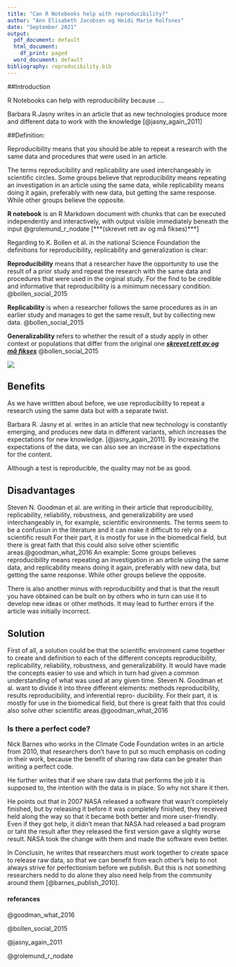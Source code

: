 ```yaml
---
title: "Can R Notebooks help with reproducibility?"
author: "Ann Elisabeth Jacobsen og Heidi Marie Rolfsnes"
date: "September 2021"
output:
  pdf_document: default
  html_document:
    df_print: paged
  word_document: default
bibliography: reproducibility.bib
---
```




##Introduction


R Notebooks can help with reproducibility because ....


Barbara R.Jasny writes in an article that as new technologies produce
more and different data to work with the knowledge [@jasny_again_2011]


##Definition: 

Reproducibility means that you should be able to repeat a
research with the same data and procedures that were used in an article.

The terms reproducibility and replicability are used interchangeably in
scientific circles. Some groups believe that reproducibility means
repeating an investigation in an article using the same data, while
replicability means doing it again, preferably with new data, but
getting the same response. While other groups believe the opposite.

**R notebook** is an R Markdown document with chunks that can be
executed independently and interactively, with output visible
immediately beneath the input @grolemund_r_nodate [***(skrevet rett av
og må fikses)***]{.ul}

Regarding to K. Bollen et al. in the national Science Foundation the
definitions for reproducibility, replicability and generalization is
clear:

**Reproducibility** means that a researcher have the opportunity to use
the result of a prior study and repeat the research with the same data
and procedures that were used in the orginal study. For the find to be
credible and informative that reproducibility is a minimum necessary
condition. @bollen_social_2015

**Replicability** is when a researcher follows the same procedures as in
an earlier study and manages to get the same result, but by collecting
new data. @bollen_social_2015

**Generalizability** refers to whether the result of a study apply in
other context or populations that differ from the original one
[***skrevet rett av og må fikses***]{.ul} @bollen_social_2015


[![](Roger%20Peng.PNG)](https://www.jstor.org/stable/pdf/41352177.pdf?refreqid=excelsior%3A4042fa72b0c4b5ce6ed25e118e92172a)


## Benefits

As we have writtten about before, we use reproducibility to repeat a
research using the same data but with a separate twist.

Barbara R. Jasny et al. writes in an article that new technology is
constantly emerging, and produces new data in different variants, which
increases the expectations for new knowledge. [@jasny_again_2011]. By
increasing the expectations of the data, we can also see an increase in
the expectations for the content.

Although a test is reproducible, the quality may not be as good.

## Disadvantages

Steven N. Goodman et al. are writing in their article that
reproducibility, replicability, reliability, robustness, and
generalizability are used interchangeably in, for example, scientific
environments. The terms seem to be a confusion in the literature and it
can make it difficult to rely on a scientific result For their part, it
is mostly for use in the biomedical field, but there is great faith that
this could also solve other scientific areas.\@goodman_what_2016 An
example: Some groups believes reproducibility means repeating an
investigation in an article using the same data, and replicability means
doing it again, preferably with new data, but getting the same response.
While other groups believe the opposite.

There is also another minus with reproducibility and that is that the
result you have obtained can be built on by others who in turn can use
it to develop new ideas or other methods. It may lead to further errors
if the article was initially incorrect.

## Solution

First of all, a solution could be that the scientific enviroment came
together to create and definition to each of the different concepts
reproducibility, replicability, reliability, robustness, and
generalizability. It would have made the concepts easier to use and
which in turn had given a common understanding of what was used at any
given time. Steven N. Goodman et al. want to divide it into three
different elements: methods reproducibility, results reproducibility,
and inferential repro- ducibility. For their part, it is mostly for use
in the biomedical field, but there is great faith that this could also
solve other scientific areas.\@goodman_what_2016


### Is there a perfect code?

Nick Barnes who works in the Climate Code Foundation writes in an
article from 2010, that researchers don't have to put so much emphasis
on coding in their work, because the benefit of sharing raw data can be
greater than writing a perfect code.

He further writes that if we share raw data that performs the job it is
supposed to, the intention with the data is in place. So why not share
it then.

He points out that in 2007 NASA released a software that wasn't
completely finished, but by releasing it before it was completely
finished, they received held along the way so that it became both better
and more user-friendly. Even if they got help, it didn't mean that NASA
had released a bad program or taht the result after they released the
first version gave a slighty worse result. NASA took the change with
them and made the software even better.

In Conclusin, he writes that researchers must work together to create
space to release raw data, so that we can benefit from each other's help
to not always strive for perfectionism before we publish. But this is
not something researchers nedd to do alone they also need help from the
community around them [@barnes_publish_2010].

#### referances 


@goodman_what_2016

@bollen_social_2015

@jasny_again_2011

@grolemund_r_nodate

